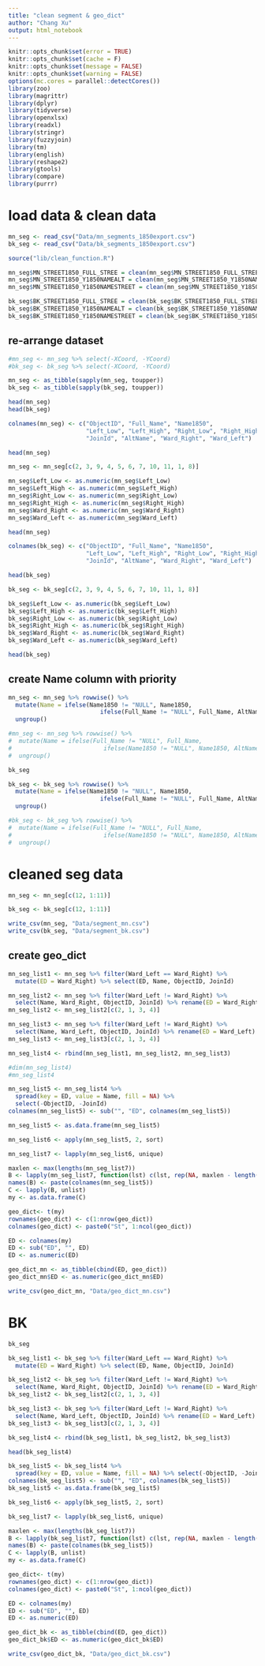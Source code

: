 ```yaml
---
title: "clean segment & geo_dict"
author: "Chang Xu"
output: html_notebook
---
```


```r
knitr::opts_chunk$set(error = TRUE)
knitr::opts_chunk$set(cache = F)
knitr::opts_chunk$set(message = FALSE)
knitr::opts_chunk$set(warning = FALSE)
options(mc.cores = parallel::detectCores())
library(zoo)
library(magrittr)
library(dplyr)
library(tidyverse)
library(openxlsx)
library(readxl)
library(stringr)
library(fuzzyjoin)
library(tm)
library(english)
library(reshape2)
library(gtools)
library(compare)
library(purrr)
```

# load data & clean data

```r
mn_seg <- read_csv("Data/mn_segments_1850export.csv")
bk_seg <- read_csv("Data/bk_segments_1850export.csv")
```

```r
source("lib/clean_function.R")
```

```r
mn_seg$MN_STREET1850_FULL_STREE = clean(mn_seg$MN_STREET1850_FULL_STREE)
mn_seg$MN_STREET1850_Y1850NAMEALT = clean(mn_seg$MN_STREET1850_Y1850NAMEALT)
mn_seg$MN_STREET1850_Y1850NAMESTREET = clean(mn_seg$MN_STREET1850_Y1850NAMESTREET)

bk_seg$BK_STREET1850_FULL_STREE = clean(bk_seg$BK_STREET1850_FULL_STREE)
bk_seg$BK_STREET1850_Y1850NAMEALT = clean(bk_seg$BK_STREET1850_Y1850NAMEALT)
bk_seg$BK_STREET1850_Y1850NAMESTREET = clean(bk_seg$BK_STREET1850_Y1850NAMESTREET)
```

## re-arrange dataset
```r
#mn_seg <- mn_seg %>% select(-XCoord, -YCoord)
#bk_seg <- bk_seg %>% select(-XCoord, -YCoord)
```

```r
mn_seg <- as_tibble(sapply(mn_seg, toupper))
bk_seg <- as_tibble(sapply(bk_seg, toupper))
```

```r
head(mn_seg)
head(bk_seg)
```



```r
colnames(mn_seg) <- c("ObjectID", "Full_Name", "Name1850", 
                      "Left_Low", "Left_High", "Right_Low", "Right_High",
                      "JoinId", "AltName", "Ward_Right", "Ward_Left")
```

```r
head(mn_seg)
```


```r
mn_seg <- mn_seg[c(2, 3, 9, 4, 5, 6, 7, 10, 11, 1, 8)]

mn_seg$Left_Low <- as.numeric(mn_seg$Left_Low)
mn_seg$Left_High <- as.numeric(mn_seg$Left_High)
mn_seg$Right_Low <- as.numeric(mn_seg$Right_Low)
mn_seg$Right_High <- as.numeric(mn_seg$Right_High)
mn_seg$Ward_Right <- as.numeric(mn_seg$Ward_Right)
mn_seg$Ward_Left <- as.numeric(mn_seg$Ward_Left)
```
```r
head(mn_seg)
```


```r
colnames(bk_seg) <- c("ObjectID", "Full_Name", "Name1850", 
                      "Left_Low", "Left_High", "Right_Low", "Right_High",
                      "JoinId", "AltName", "Ward_Right", "Ward_Left")
```

```r
head(bk_seg)
```

```r
bk_seg <- bk_seg[c(2, 3, 9, 4, 5, 6, 7, 10, 11, 1, 8)]

bk_seg$Left_Low <- as.numeric(bk_seg$Left_Low)
bk_seg$Left_High <- as.numeric(bk_seg$Left_High)
bk_seg$Right_Low <- as.numeric(bk_seg$Right_Low)
bk_seg$Right_High <- as.numeric(bk_seg$Right_High)
bk_seg$Ward_Right <- as.numeric(bk_seg$Ward_Right)
bk_seg$Ward_Left <- as.numeric(bk_seg$Ward_Left)
```
```r
head(bk_seg)
```
## create Name column with priority
```r
mn_seg <- mn_seg %>% rowwise() %>% 
  mutate(Name = ifelse(Name1850 != "NULL", Name1850, 
                          ifelse(Full_Name != "NULL", Full_Name, AltName))) %>%
  ungroup()

#mn_seg <- mn_seg %>% rowwise() %>% 
#  mutate(Name = ifelse(Full_Name != "NULL", Full_Name, 
#                          ifelse(Name1850 != "NULL", Name1850, AltName))) %>%
#  ungroup()
```

```r
bk_seg
```


```r
bk_seg <- bk_seg %>% rowwise() %>% 
  mutate(Name = ifelse(Name1850 != "NULL", Name1850, 
                          ifelse(Full_Name != "NULL", Full_Name, AltName))) %>%
  ungroup()

#bk_seg <- bk_seg %>% rowwise() %>% 
#  mutate(Name = ifelse(Full_Name != "NULL", Full_Name, 
#                          ifelse(Name1850 != "NULL", Name1850, AltName))) %>%
#  ungroup()
```

# cleaned seg data
```r
mn_seg <- mn_seg[c(12, 1:11)]
```
```r
bk_seg <- bk_seg[c(12, 1:11)]
```

```r
write_csv(mn_seg, "Data/segment_mn.csv")
write_csv(bk_seg, "Data/segment_bk.csv")
```

## create geo_dict

```r
mn_seg_list1 <- mn_seg %>% filter(Ward_Left == Ward_Right) %>%
  mutate(ED = Ward_Right) %>% select(ED, Name, ObjectID, JoinId)
```
```r
mn_seg_list2 <- mn_seg %>% filter(Ward_Left != Ward_Right) %>% 
  select(Name, Ward_Right, ObjectID, JoinId) %>% rename(ED = Ward_Right)
mn_seg_list2 <- mn_seg_list2[c(2, 1, 3, 4)]
```
```r
mn_seg_list3 <- mn_seg %>% filter(Ward_Left != Ward_Right) %>% 
  select(Name, Ward_Left, ObjectID, JoinId) %>% rename(ED = Ward_Left)
mn_seg_list3 <- mn_seg_list3[c(2, 1, 3, 4)]
```
```r
mn_seg_list4 <- rbind(mn_seg_list1, mn_seg_list2, mn_seg_list3)
```

```r
#dim(mn_seg_list4)
#mn_seg_list4
```


```r
mn_seg_list5 <- mn_seg_list4 %>% 
  spread(key = ED, value = Name, fill = NA) %>% 
  select(-ObjectID, -JoinId)
colnames(mn_seg_list5) <- sub("", "ED", colnames(mn_seg_list5))

mn_seg_list5 <- as.data.frame(mn_seg_list5)
```
```r
mn_seg_list6 <- apply(mn_seg_list5, 2, sort)
```
```r
mn_seg_list7 <- lapply(mn_seg_list6, unique)
```

```r
maxlen <- max(lengths(mn_seg_list7))
B <- lapply(mn_seg_list7, function(lst) c(lst, rep(NA, maxlen - length(lst))))
names(B) <- paste(colnames(mn_seg_list5))
C <- lapply(B, unlist)
my <- as.data.frame(C)
```

```r
geo_dict<- t(my)
rownames(geo_dict) <- c(1:nrow(geo_dict))
colnames(geo_dict) <- paste0("St", 1:ncol(geo_dict))
```
```r
ED <- colnames(my) 
ED <- sub("ED", "", ED)
ED <- as.numeric(ED)
```
```r
geo_dict_mn <- as_tibble(cbind(ED, geo_dict))
geo_dict_mn$ED <- as.numeric(geo_dict_mn$ED)
```


```r
write_csv(geo_dict_mn, "Data/geo_dict_mn.csv")
```

# BK
```r
bk_seg
```



```r
bk_seg_list1 <- bk_seg %>% filter(Ward_Left == Ward_Right) %>%
  mutate(ED = Ward_Right) %>% select(ED, Name, ObjectID, JoinId)

```
```r
bk_seg_list2 <- bk_seg %>% filter(Ward_Left != Ward_Right) %>% 
  select(Name, Ward_Right, ObjectID, JoinId) %>% rename(ED = Ward_Right)
bk_seg_list2 <- bk_seg_list2[c(2, 1, 3, 4)]
```
```r
bk_seg_list3 <- bk_seg %>% filter(Ward_Left != Ward_Right) %>% 
  select(Name, Ward_Left, ObjectID, JoinId) %>% rename(ED = Ward_Left)
bk_seg_list3 <- bk_seg_list3[c(2, 1, 3, 4)]
```
```r
bk_seg_list4 <- rbind(bk_seg_list1, bk_seg_list2, bk_seg_list3)
```

```r
head(bk_seg_list4)
```

```r
bk_seg_list5 <- bk_seg_list4 %>% 
  spread(key = ED, value = Name, fill = NA) %>% select(-ObjectID, -JoinId)
colnames(bk_seg_list5) <- sub("", "ED", colnames(bk_seg_list5))
bk_seg_list5 <- as.data.frame(bk_seg_list5)
```

```r
bk_seg_list6 <- apply(bk_seg_list5, 2, sort)
```
```r
bk_seg_list7 <- lapply(bk_seg_list6, unique)
```


```r
maxlen <- max(lengths(bk_seg_list7))
B <- lapply(bk_seg_list7, function(lst) c(lst, rep(NA, maxlen - length(lst))))
names(B) <- paste(colnames(bk_seg_list5))
C <- lapply(B, unlist)
my <- as.data.frame(C)
```





```r
geo_dict<- t(my)
rownames(geo_dict) <- c(1:nrow(geo_dict))
colnames(geo_dict) <- paste0("St", 1:ncol(geo_dict))
```
```r
ED <- colnames(my) 
ED <- sub("ED", "", ED)
ED <- as.numeric(ED)
```
```r
geo_dict_bk <- as_tibble(cbind(ED, geo_dict))
geo_dict_bk$ED <- as.numeric(geo_dict_bk$ED)
```

```r
write_csv(geo_dict_bk, "Data/geo_dict_bk.csv")
```














